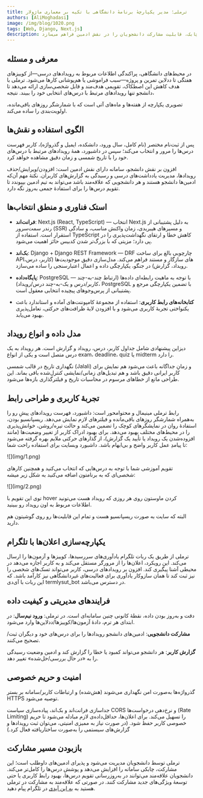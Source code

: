 ```yaml
---
title: ترملی؛ مدیر یکپارچهٔ برنامهٔ دانشگاهی با تکیه بر معماری ماژولار
authors: [AliMoghadasi]
image: /img/blog/1020.png
tags: [Web, Django, Next.js]
description: ترملی یک وب‌اپ دانشجویی است که زمان‌بندی‌ِ آزمون‌ها، کوییزها و ددلاین‌ها را با تقویم شمسی، اعلان‌ها و یک ربات تلگرام یکپارچه می‌کند. این سامانه توسط «علی مقدسی»، ورودی ۱۴۰۲ مهندسی کامپیوتر، توسعه داده شده است و با رویکردی چابک، قابلیت مشارکت دانشجویان را در نقش ادمین فراهم می‌سازد.
---
```

## معرفی و مسئله

در محیط‌های دانشگاهی، پراکندگی اطلاعات مربوط به رویدادهای درسی—از کوییزهای هفتگی تا ددلاین تمرین و پروژه—سبب فراموشی یا هم‌پوشانی کارها می‌شود. ترملی با هدف کاهش این اصطکاک، تقویمی هدف‌مند و قابل شخصی‌سازی ارائه می‌دهد تا دانشجو تنها رویدادهای مرتبط با درس‌های انتخابی خود را ببیند. نتیجه،

تصویری یکپارچه از هفته‌ها و ماه‌های آتی است که با شمارشگر روزهای باقی‌مانده، اولویت‌بندی را ساده می‌کند.

## الگوی استفاده و نقش‌ها
پس از ثبت‌نام مختصر (نام کامل، سال ورود، دانشکده، ایمیل و گذرواژه)، کاربر فهرست درس‌ها را مرور و انتخاب می‌کند؛ سپس در داشبورد، همهٔ رویدادهای مرتبط با درس‌های خود را با تاریخ شمسی و زمان دقیق مشاهده خواهد کرد.

افزون بر نقش دانشجو، سامانه دارای نقش ادمین است: افزودن/ویرایش/حذف رویدادها، مدیریت یادداشت‌های درسی و رسیدگی به گزارش‌های کاربران. نکتهٔ مهم آن‌که ادمین‌ها دانشجو هستند و هر دانشجویی که علاقه‌مند باشد می‌تواند به تیم ادمین بپیوندد تا تقویم درس‌ها را برای استفادهٔ جمعی به‌روز نگه دارد.

## استک فناوری و منطق انتخاب‌ها


- **فرانت‌اند**: Next.js (React, TypeScript) — انتخاب Next.js به دلیل پشتیبانی از رندر سمت‌سرور (SSR) و مسیرهای هیبریدی، زمان واکنش مناسب، و سادگی استقرار است. استفاده از TypeScript کاهش خطا و ارتقای نگهداشت‌پذیری را در پی دارد؛ مزیتی که با بزرگ‌تر شدن کدبیس حائز اهمیت می‌شود.


- **بک‌اند**: Django + Django REST Framework — DRF چارچوبی بالغ برای ساخت APIهای سازگار و مستند فراهم می‌کند. مدل‌سازی دقیق موجودیت‌ها (کاربر، درس، رویداد، گزارش) در جنگو، یکپارچگی داده و اعمال اعتبار‌سنجی را ساده می‌سازد.


- **پایگاه‌داده**: PostgreSQL — با توجه به ماهیت رابطه‌ای داده‌ها (ارتباط چند-به-چند کاربر/درس و یک-به-چند درس/رویداد)، PostgreSQL با تضمین یکپارچگی مرجع و پشتیبانی از پرس‌وجوهای پیچیده انتخابی معقول است.


- **کتابخانه‌های رابط کاربری**: استفاده از مجموعهٔ کامپوننت‌های آماده و استاندارد باعث یکنواختی تجربهٔ کاربری می‌شود و با افزودن لایهٔ ظرافت‌های حرکتی، تعامل‌پذیری بهبود می‌یابد.

## مدل داده و انواع رویداد
دیزاین پیشنهادی شامل جداول کاربر، درس، رویداد و گزارش است. هر رویداد به یک درس متصل است و یکی از انواع exam، deadline، quiz یا midterm را دارد.

نگهداری تاریخ در قالب شمسی (Jalali) و زمانِ جداگانه باعث می‌شود هم نمایش برای کاربر ایرانی دقیق باشد و هم تبدیل‌های زمانی/نمایشی کنترل‌شده باقی بماند. این طراحی مانع از خطاهای مرسوم در محاسبات تاریخ و فیلترگذاری بازه‌ها می‌شود.

## تجربهٔ کاربری و طراحی رابط
رابط ترملی مینیمال و محتوامحور است: داشبورد، فهرست رویدادهای پیش‌ِ رو را به‌همراه شمارشگر روزهای باقی‌مانده و فیلترهای لازم نمایش می‌دهد. ریسپانسیو بودن، استفادهٔ روان در نمایشگرهای کوچک را تضمین می‌کند و حالت تیره/روشن، خوانش‌پذیری را در محیط‌های مختلف بهبود می‌دهد. برای بهبود ادراک کاربر از تغییر وضعیت‌ها (مانند افزوده‌شدن یک رویداد یا تأیید یک گزارش)، از گذارهای حرکتی ملایم بهره گرفته می‌شود تا پیامدِ عمل کاربر واضح و بی‌ابهام باشد.
داشبورد وبسایت برای استفاده راحت شما:

<div style={{textAlign: 'center'}}>![](img/1.png)</div>

تقویم آموزشی شما با توجه به درس‌هایی که انتخاب می‌کنید و همچنین کارهای شخصی‌ای که به برنامتون اضافه می‌کنید به شکل زیر میشه:

<div style={{textAlign: 'center'}}>![](img/2.png)</div>

توی این تقویم با hover کردن ماوستون روی هر روزی که رویداد هست می‌تونید اطلاعات مربوط به اون رویداد رو ببینید.

البته که سایت به صورت ریسپانسیو هست و تمام این قابلیت‌ها رو روی گوشیتون هم دارید.

## یکپارچه‌سازی اعلان‌ها با تلگرام
ترملی از طریق یک ربات تلگرام یادآوری‌های سررسیدها، کوییزها و آزمون‌ها را ارسال می‌کند. این رویکرد، اعلان‌ها را از مرورگر مستقل می‌کند و به کاربر اجازه می‌دهد در محیطی آشنا پیگیری کند. افزون بر رویدادهای درسی، کاربر می‌تواند تسک‌های شخصی را نیز ثبت کند تا همان سازوکار یادآوری برای فعالیت‌های غیردانشگاهی نیز کارآمد باشد. که این ربات با آی‌دی termlysut_bot در دسترس می‌باشد.

## فرایندهای مدیریتی و کیفیت داده
دقت و به‌روز بودن داده، نقطهٔ کانونی چنین سامانه‌ای است. در ترملی:
**ورود نیم‌سال**: در ابتدای هر ترم، دادهٔ آزمون‌ها/کوییزها/ددلاین‌ها وارد می‌شود.

**مشارکت دانشجویی**: ادمین‌های دانشجو رویدادها را برای درس‌های خود و دیگران ثبت/تصحیح می‌کنند.

**گزارش کاربر**: هر دانشجو می‌تواند کمبود یا خطا را گزارش کند و ادمین وضعیت رسیدگی را به «در حال بررسی/حل‌شده» تغییر دهد.

## امنیت و حریم خصوصی
گذرواژه‌ها به‌صورت امن نگهداری می‌شوند (هش‌شده) و ارتباطات کاربر/سامانه بر بستر HTTPS توصیه می‌شود.

جداسازی فرانت‌اند و بک‌اند، پیاده‌سازی سیاست CORS و نرخ‌دهی درخواست‌ها (Rate Limiting) را تسهیل می‌کند. برای اعلان‌ها، حداقل‌داده‌ی لازم مبادله می‌شود تا حریم خصوصی کاربر حفظ شود. (در صورت نیاز به ممیزی امنیتی، می‌توان ثبت رویدادها و گزارش‌های سیستمی را به‌صورت ساختاریافته فعال کرد.)

## بازبودن مسیر مشارکت
ترملی توسط دانشجویان مدیریت می‌شود و پذیرای ادمین‌های داوطلب است؛ این مشارکت، چابکی سامانه را افزایش می‌دهد و پوشش درس‌ها را کامل‌تر می‌کند. دانشجویان علاقه‌مند می‌توانند در به‌روزرسانی تقویم درس‌ها، بهبود رابط کاربری یا حتی توسعهٔ ویژگی‌های جدید مشارکت کنند.
در صورتی که علاقه‌مند به مشارکت در ترملی هستید به [به این آیدی](https://t.me/ali0083moi) در تلگرام پیام دهید.




